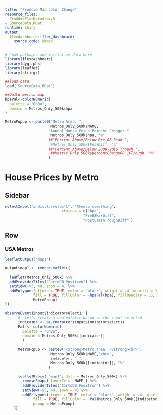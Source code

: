 ```yaml
---
title: "Freddie Map Color Change"
resource_files:
- FreddieFlexDataGrab.R
- SourceData.RDat
runtime: shiny
output:
  flexdashboard::flex_dashboard:
    source_code: embed
---
```


```r
# Load packages and initialize data here
library(flexdashboard)
library(dygraphs)
library(leaflet)
library(stringr)

##load data
load('SourceData.RDat')

##build metros map
hpaPal<-colorNumeric(
  palette = "GnBu",
  domain = Metros_Only_500k$hpa
)

MetroPopup <- paste0("Metro Area: ", 
                     Metros_Only_500k$NAME, 
                    "Annual House Price Percent Change: ", 
                     Metros_Only_500k$hpa, "%"
                    ##"Percent Above/Below Pre-08 Peak ", 
                     #Metros_Only_500k$PeakDiff, "%"
                    ##"Percent Above/Below 2008-2016 Trough ", 
                     ##Metros_Only_500k$percentChange08_16Trough, "%"
                    )

```

House Prices by Metro {data-orientation=rows}
=====================================

Sidebar {.sidebar data-width=200}
-------------------------------------
  
```r
selectInput("indicatorselect1", "Choose something", 
                          choices = c("hpa",
                                    "Pre08MaxDiff", 
                                    "PostCrashTroughDiff"))
```

Row {data-height=650}
-------------------------------------

### USA Metros

```r
leafletOutput("map1")

output$map1 <- renderLeaflet({
  
  leaflet(Metros_Only_500k) %>% 
  addProviderTiles("CartoDB.Positron") %>%   
  setView(-95, 40, zoom = 4) %>% 
  addPolygons(stroke = TRUE, color = "black", weight = .4, opacity = 1.0, smoothFactor = 0.5, 
             fill = TRUE, fillColor = ~hpaPal(hpa), fillOpacity = .8, layerId = ~NAME, popup =
             MetroPopup)
})

observeEvent(input$indicatorselect1, {
      #  let's create a new palette based on the input selected
      indicator <- as.character(input$indicatorselect1)
      Pal <- colorNumeric( 
        palette = "GnBu",
        domain = Metros_Only_500k[[indicator]]
        )
      
      MetroPopup <- paste0("<strong>Metro Area: </strong><br>", 
                     Metros_Only_500k$NAME,"<br>",  
                     indicator, ":",
                     Metros_Only_500k[[indicator]], "%"
                    )
      
      leafletProxy( "map1", data = Metros_Only_500k) %>%
        removeShape( layerId = ~NAME ) %>%
        addProviderTiles("CartoDB.Positron") %>%   
        setView(-95, 40, zoom = 4) %>%
        addPolygons(stroke = TRUE, color = "black", weight = .4, opacity = 1.0, smoothFactor = 0.5, 
             fill = TRUE, fillColor = ~Pal(Metros_Only_500k[[indicator]]), fillOpacity = .8, layerId = ~NAME,
             popup = MetroPopup)
    })

```



